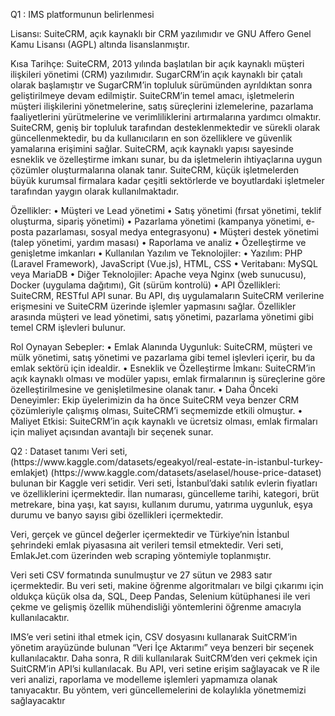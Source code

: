 Q1 : IMS platformunun belirlenmesi

Lisansı:
SuiteCRM, açık kaynaklı bir CRM yazılımıdır ve GNU Affero Genel Kamu Lisansı (AGPL) altında lisanslanmıştır.

Kısa Tarihçe: 
SuiteCRM, 2013 yılında başlatılan bir açık kaynaklı müşteri ilişkileri yönetimi (CRM) yazılımıdır. SugarCRM'in açık kaynaklı bir çatalı olarak başlamıştır ve SugarCRM'in topluluk sürümünden ayrıldıktan sonra geliştirilmeye devam edilmiştir. SuiteCRM'in temel amacı, işletmelerin müşteri ilişkilerini yönetmelerine, satış süreçlerini izlemelerine, pazarlama faaliyetlerini yürütmelerine ve verimliliklerini artırmalarına yardımcı olmaktır. SuiteCRM, geniş bir topluluk tarafından desteklenmektedir ve sürekli olarak güncellenmektedir, bu da kullanıcıların en son özelliklere ve güvenlik yamalarına erişimini sağlar. SuiteCRM, açık kaynaklı yapısı sayesinde esneklik ve özelleştirme imkanı sunar, bu da işletmelerin ihtiyaçlarına uygun çözümler oluşturmalarına olanak tanır. SuiteCRM, küçük işletmelerden büyük kurumsal firmalara kadar çeşitli sektörlerde ve boyutlardaki işletmeler tarafından yaygın olarak kullanılmaktadır.

Özellikler:
•	Müşteri ve Lead yönetimi
•	Satış yönetimi (fırsat yönetimi, teklif oluşturma, sipariş yönetimi)
•	Pazarlama yönetimi (kampanya yönetimi, e-posta pazarlaması, sosyal medya entegrasyonu)
•	Müşteri destek yönetimi (talep yönetimi, yardım masası)
•	Raporlama ve analiz
•	Özelleştirme ve genişletme imkanları
•	Kullanılan Yazılım ve Teknolojiler:
•	Yazılım: PHP (Laravel Framework), JavaScript (Vue.js), HTML, CSS
•	Veritabanı: MySQL veya MariaDB
•	Diğer Teknolojiler: Apache veya Nginx (web sunucusu), Docker (uygulama dağıtımı), Git (sürüm kontrolü)
•	API Özellikleri: SuiteCRM, RESTful API sunar. Bu API, dış uygulamaların SuiteCRM verilerine erişmesini ve SuiteCRM üzerinde işlemler yapmasını sağlar. Özellikler arasında müşteri ve lead yönetimi, satış yönetimi, pazarlama yönetimi gibi temel CRM işlevleri bulunur.

Rol Oynayan Sebepler:
•	Emlak Alanında Uygunluk: SuiteCRM, müşteri ve mülk yönetimi, satış yönetimi ve pazarlama gibi temel işlevleri içerir, bu da emlak sektörü için idealdir.
•	Esneklik ve Özelleştirme İmkanı: SuiteCRM'in açık kaynaklı olması ve modüler yapısı, emlak firmalarının iş süreçlerine göre özelleştirilmesine ve genişletilmesine olanak tanır.
•	Daha Önceki Deneyimler: Ekip üyelerimizin da ha önce SuiteCRM veya benzer CRM çözümleriyle çalışmış olması, SuiteCRM'i seçmemizde etkili olmuştur.
•	Maliyet Etkisi: SuiteCRM'in açık kaynaklı ve ücretsiz olması, emlak firmaları için maliyet açısından avantajlı bir seçenek sunar.


Q2 : Dataset tanımı
Veri seti, (https://www.kaggle.com/datasets/egeakyol/real-estate-in-istanbul-turkey-emlakjet) 
(https://www.kaggle.com/datasets/aselasel/house-price-dataset)
bulunan bir Kaggle veri setidir. Veri seti, İstanbul'daki satılık evlerin fiyatları ve özelliklerini içermektedir. İlan numarası, güncelleme tarihi, kategori, brüt metrekare, bina yaşı, kat sayısı, kullanım durumu, yatırıma uygunluk, eşya durumu ve banyo sayısı gibi özellikleri içermektedir.

Veri, gerçek ve güncel değerler içermektedir ve Türkiye'nin İstanbul şehrindeki emlak piyasasına ait verileri temsil etmektedir. Veri seti, EmlakJet.com üzerinden web scraping yöntemiyle toplanmıştır.

Veri seti CSV formatında sunulmuştur ve 27 sütun ve 2983 satır içermektedir. Bu veri seti, makine öğrenme algoritmaları ve bilgi çıkarımı için oldukça küçük olsa da, SQL, Deep Pandas, Selenium kütüphanesi ile veri çekme ve gelişmiş özellik mühendisliği yöntemlerini öğrenme amacıyla kullanılacaktır.

IMS'e veri setini ithal etmek için, CSV dosyasını kullanarak SuitCRM'in yönetim arayüzünde bulunan "Veri İçe Aktarımı" veya benzeri bir seçenek kullanılacaktır. Daha sonra, R dili kullanılarak SuitCRM'den veri çekmek için SuitCRM'in API'si kullanılacak. Bu
API, veri setine erişim sağlayacak ve R ile veri analizi, raporlama ve modelleme işlemleri yapmamıza olanak tanıyacaktır. Bu yöntem, veri güncellemelerini de kolaylıkla yönetmemizi sağlayacaktır


